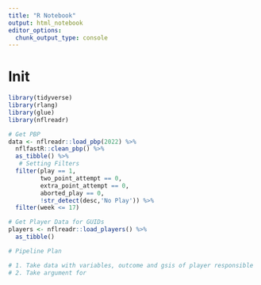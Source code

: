 ```yaml
---
title: "R Notebook"
output: html_notebook
editor_options: 
  chunk_output_type: console
---
```


# Init

```r

library(tidyverse)
library(rlang)
library(glue)
library(nflreadr)

```

```r

# Get PBP
data <- nflreadr::load_pbp(2022) %>%
  nflfastR::clean_pbp() %>%
  as_tibble() %>%
   # Setting Filters
  filter(play == 1,
         two_point_attempt == 0,
         extra_point_attempt == 0,
         aborted_play == 0,
         !str_detect(desc,'No Play')) %>%
  filter(week <= 17)

# Get Player Data for GUIDs
players <- nflreadr::load_players() %>%
  as_tibble()

```

```r

# Pipeline Plan

# 1. Take data with variables, outcome and gsis of player responsible
# 2. Take argument for 


```





